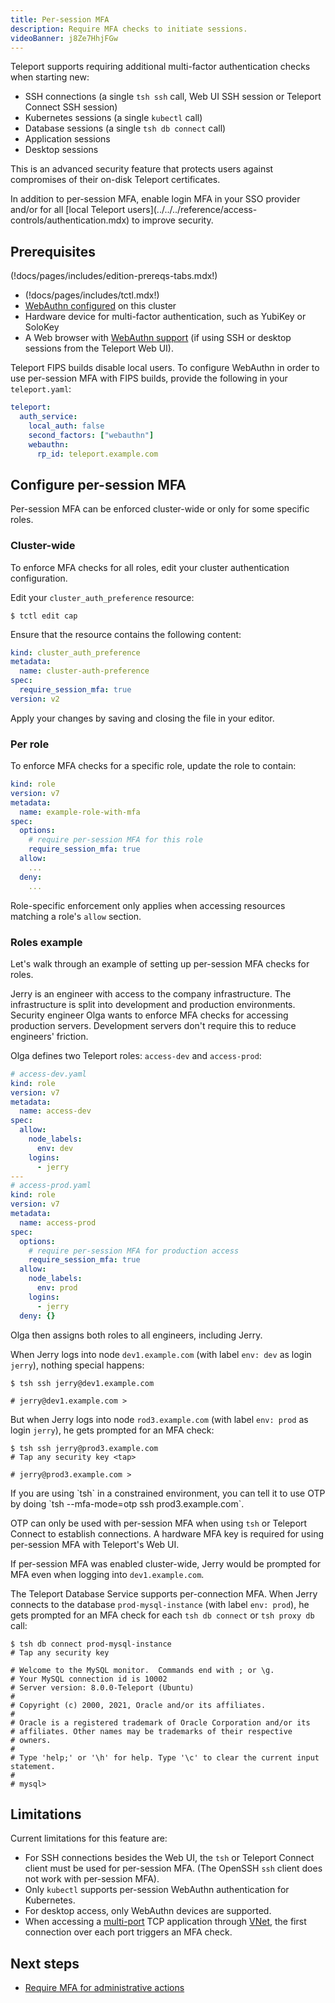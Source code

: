 ```yaml
---
title: Per-session MFA
description: Require MFA checks to initiate sessions.
videoBanner: j8Ze7HhjFGw
---
```


Teleport supports requiring additional multi-factor authentication checks
when starting new:

- SSH connections (a single `tsh ssh` call, Web UI SSH session or Teleport Connect SSH session)
- Kubernetes sessions (a single `kubectl` call)
- Database sessions (a single `tsh db connect` call)
- Application sessions
- Desktop sessions

This is an advanced security feature that protects users against compromises of
their on-disk Teleport certificates.

<Notice type="note">
  In addition to per-session MFA, enable login MFA in your SSO provider and/or
  for all [local Teleport
  users](../../../reference/access-controls/authentication.mdx)
  to improve security.
</Notice>

## Prerequisites

(!docs/pages/includes/edition-prereqs-tabs.mdx!)

- (!docs/pages/includes/tctl.mdx!)
- [WebAuthn configured](webauthn.mdx) on this cluster
- Hardware device for multi-factor authentication, such as YubiKey or SoloKey
- A Web browser with [WebAuthn support](
  https://developers.yubico.com/WebAuthn/WebAuthn_Browser_Support/) (if using
  SSH or desktop sessions from the Teleport Web UI).

<Admonition type="note" title="Per-session MFA with FIPS" scope="enterprise" scopeOnly>

Teleport FIPS builds disable local users. To configure WebAuthn in order to use
per-session MFA with FIPS builds, provide the following in your `teleport.yaml`:

```yaml
teleport:
  auth_service:
    local_auth: false
    second_factors: ["webauthn"]
    webauthn:
      rp_id: teleport.example.com
```

</Admonition>

## Configure per-session MFA

Per-session MFA can be enforced cluster-wide or only for some specific roles.

### Cluster-wide

To enforce MFA checks for all roles, edit your cluster authentication
configuration.

Edit your `cluster_auth_preference` resource:

```code
$ tctl edit cap
```

Ensure that the resource contains the following content:

```yaml
kind: cluster_auth_preference
metadata:
  name: cluster-auth-preference
spec:
  require_session_mfa: true
version: v2
```

Apply your changes by saving and closing the file in your editor.

### Per role

To enforce MFA checks for a specific role, update the role to contain:

```yaml
kind: role
version: v7
metadata:
  name: example-role-with-mfa
spec:
  options:
    # require per-session MFA for this role
    require_session_mfa: true
  allow:
    ...
  deny:
    ...
```

Role-specific enforcement only applies when accessing resources matching a
role's `allow` section.

### Roles example

Let's walk through an example of setting up per-session MFA checks for roles.

Jerry is an engineer with access to the company infrastructure. The
infrastructure is split into development and production environments. Security
engineer Olga wants to enforce MFA checks for accessing production servers.
Development servers don't require this to reduce engineers' friction.

Olga defines two Teleport roles: `access-dev` and `access-prod`:

```yaml
# access-dev.yaml
kind: role
version: v7
metadata:
  name: access-dev
spec:
  allow:
    node_labels:
      env: dev
    logins:
      - jerry
---
# access-prod.yaml
kind: role
version: v7
metadata:
  name: access-prod
spec:
  options:
    # require per-session MFA for production access
    require_session_mfa: true
  allow:
    node_labels:
      env: prod
    logins:
      - jerry
  deny: {}
```

Olga then assigns both roles to all engineers, including Jerry.

When Jerry logs into node `dev1.example.com` (with label `env: dev` as login `jerry`), nothing
special happens:

```code
$ tsh ssh jerry@dev1.example.com

# jerry@dev1.example.com >
```

But when Jerry logs into node `rod3.example.com` (with label `env: prod` as login `jerry`), he
gets prompted for an MFA check:

```code
$ tsh ssh jerry@prod3.example.com
# Tap any security key <tap>

# jerry@prod3.example.com >
```

<Admonition title="OTP" type="tip">
If you are using `tsh` in a constrained environment, you can tell it to use
OTP by doing `tsh --mfa-mode=otp ssh prod3.example.com`.

OTP can only be used with per-session MFA when using `tsh` or Teleport Connect to
establish connections. A hardware MFA key is required for using per-session
MFA with Teleport's Web UI.
</Admonition>

If per-session MFA was enabled cluster-wide, Jerry would be prompted for MFA
even when logging into `dev1.example.com`.

<Admonition title="Per-session MFA for Database Access" type="tip">

The Teleport Database Service supports per-connection MFA. When Jerry connects
to the database `prod-mysql-instance` (with label `env: prod`), he gets prompted
for an MFA check for each `tsh db connect` or `tsh proxy db` call:

```code
$ tsh db connect prod-mysql-instance
# Tap any security key

# Welcome to the MySQL monitor.  Commands end with ; or \g.
# Your MySQL connection id is 10002
# Server version: 8.0.0-Teleport (Ubuntu)
#
# Copyright (c) 2000, 2021, Oracle and/or its affiliates.
#
# Oracle is a registered trademark of Oracle Corporation and/or its
# affiliates. Other names may be trademarks of their respective
# owners.
#
# Type 'help;' or '\h' for help. Type '\c' to clear the current input statement.
#
# mysql>
```

</Admonition>

## Limitations

Current limitations for this feature are:

- For SSH connections besides the Web UI, the `tsh` or Teleport Connect client must be used for per-session MFA.
  (The OpenSSH `ssh` client does not work with per-session MFA).
- Only `kubectl` supports per-session WebAuthn authentication for Kubernetes.
- For desktop access, only WebAuthn devices are supported.
- When accessing a
  [multi-port](../../../enroll-resources/application-access/guides/tcp.mdx#configuring-access-to-multiple-ports)
  TCP application through [VNet](../../../connect-your-client/vnet.mdx), the first connection over
  each port triggers an MFA check.

## Next steps

- [Require MFA for administrative actions](./mfa-for-admin-actions.mdx)

